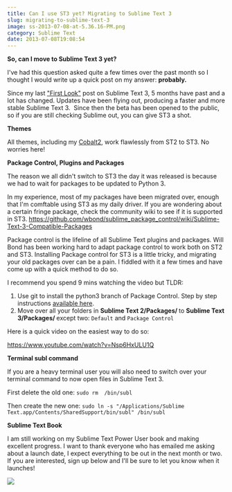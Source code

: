 ```yaml
---
title: Can I use ST3 yet? Migrating to Sublime Text 3
slug: migrating-to-sublime-text-3
image: ss-2013-07-08-at-5.36.16-PM.png
category: Sublime Text
date: 2013-07-08T19:08:54
---
```


<strong>So, can I move to Sublime Text 3 yet? </strong>

I've had this question asked quite a few times over the past month so I thought I would write up a quick post on my answer: <strong>probably.</strong>

Since my last <a href="http://wesbos.com/sublime-text-3-first-look/" target="_blank">"First Look"</a> post on Sublime Text 3, 5 months have past and a lot has changed. Updates have been flying out, producing a faster and more stable Sublime Text 3.  Since then the beta has been opened to the public, so if you are still checking Sublime out, you can give ST3 a shot.

<!--more-->

<strong>Themes</strong>

All themes, including my <a href="http://github.com/wesbos/cobalt2/">Cobalt2</a>, work flawlessly from ST2 to ST3. No worries here!

<strong>Package Control, Plugins and Packages</strong>

The reason we all didn't switch to ST3 the day it was released is because we had to wait for packages to be updated to Python 3.

In my experience, most of my packages have been migrated over, enough that I'm comftable using ST3 as my daily driver. If you are wondering about a certain fringe package, check the community wiki to see if it is supported in ST3. <a href="https://github.com/wbond/sublime_package_control/wiki/Sublime-Text-3-Compatible-Packages">https://github.com/wbond/sublime_package_control/wiki/Sublime-Text-3-Compatible-Packages</a>

Package control is the lifeline of all Sublime Text plugins and packages. Will Bond has been working hard to adapt package control to work both on ST2 and ST3. Installing Package control for ST3 is a little tricky, and migrating your old packages over can be a pain. I fiddled with it a few times and have come up with a quick method to do so.

I recommend you spend 9 mins watching the video but TLDR:

1) Use git to install the python3 branch of Package Control. Step by step instructions <a href="http://wbond.net/sublime_packages/package_control/installation#ST3" target="_blank">available here</a>.
2) Move over all your folders in <strong>Sublime Text 2/Packages/ </strong>to <strong>Sublime Text 3/Packages/ </strong>except two: <code>Default</code> and <code>Package Control</code>

Here is a quick video on the easiest way to do so:

https://www.youtube.com/watch?v=Nsp6HxULU1Q

<strong>Terminal subl command</strong>

If you are a heavy terminal user you will also need to switch over your terminal command to now open files in Sublime Text 3.

First delete the old one: <code>sudo rm  /bin/subl</code>

Then create the new one: <code>sudo ln -s "/Applications/Sublime Text.app/Contents/SharedSupport/bin/subl" /bin/subl</code>

<strong>Sublime Text Book</strong>

I am still working on my Sublime Text Power User book and making excellent progress. I want to thank everyone who has emailed me asking about a launch date, I expect everything to be out in the next month or two. If you are interested, sign up below and I'll be sure to let you know when it launches!

<a href="https://sublimetextbook.com/?utm_source=st3migration&utm_medium=banner&utm_campaign=product"><img src="facebook-share2.png"></a>